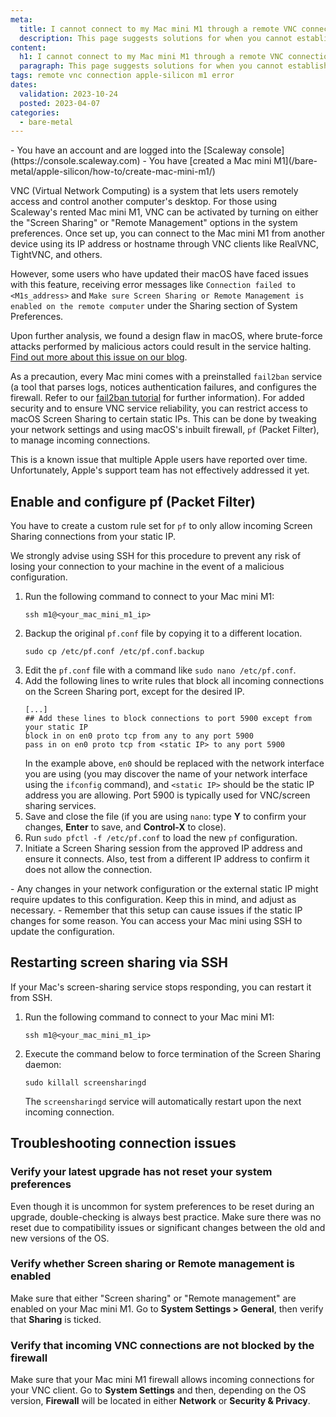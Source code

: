 ```yaml
---
meta:
  title: I cannot connect to my Mac mini M1 through a remote VNC connection
  description: This page suggests solutions for when you cannot establish a remote VNC connection to your Mac mini M1
content:
  h1: I cannot connect to my Mac mini M1 through a remote VNC connection
  paragraph: This page suggests solutions for when you cannot establish a remote VNC connection to your Mac mini M1
tags: remote vnc connection apple-silicon m1 error 
dates:
  validation: 2023-10-24
  posted: 2023-04-07
categories:
  - bare-metal
---
```


<Macro id="iam-requirements" />

<Message type="requirement">
  - You have an account and are logged into the [Scaleway console](https://console.scaleway.com)
  - You have [created a Mac mini M1](/bare-metal/apple-silicon/how-to/create-mac-mini-m1/)
</Message>


VNC (Virtual Network Computing) is a system that lets users remotely access and control another computer's desktop. For those using Scaleway's rented Mac mini M1, VNC can be activated by turning on either the "Screen Sharing" or "Remote Management" options in the system preferences. Once set up, you can connect to the Mac mini M1 from another device using its IP address or hostname through VNC clients like RealVNC, TightVNC, and others.

However, some users who have updated their macOS have faced issues with this feature, receiving error messages like `Connection failed to <M1s_address>` and `Make sure Screen Sharing or Remote Management is enabled on the remote computer` under the Sharing section of System Preferences. 

Upon further analysis, we found a design flaw in macOS, where brute-force attacks performed by malicious actors could result in the service halting. [Find out more about this issue on our blog](https://www.scaleway.com/en/blog/m1-how-a-design-flaw-slowed-down-apples-vnc/).

As a precaution, every Mac mini comes with a preinstalled `fail2ban` service (a tool that parses logs, notices authentication failures, and configures the firewall. Refer to our [fail2ban tutorial](/tutorials/protect-server-fail2ban/) for further information). For added security and to ensure VNC service reliability, you can restrict access to macOS Screen Sharing to certain static IPs. This can be done by tweaking your network settings and using macOS's inbuilt firewall, `pf` (Packet Filter), to manage incoming connections.

<Message type="note">
  This is a known issue that multiple Apple users have reported over time. Unfortunately, Apple's support team has not effectively addressed it yet.
</Message>

## Enable and configure pf (Packet Filter)

You have to create a custom rule set for `pf` to only allow incoming Screen Sharing connections from your static IP.

<Message type="tip">
  We strongly advise using SSH for this procedure to prevent any risk of losing your connection to your machine in the event of a malicious configuration.
</Message>

1. Run the following command to connect to your Mac mini M1:
    ```
    ssh m1@<your_mac_mini_m1_ip>
    ```
2. Backup the original `pf.conf` file by copying it to a different location.
   ```
   sudo cp /etc/pf.conf /etc/pf.conf.backup
   ```
3. Edit the `pf.conf` file with a command like `sudo nano /etc/pf.conf`.
4. Add the following lines to write rules that block all incoming connections on the Screen Sharing port, except for the desired IP.
    ```
    [...]
    ## Add these lines to block connections to port 5900 except from your static IP
    block in on en0 proto tcp from any to any port 5900
    pass in on en0 proto tcp from <static IP> to any port 5900
    ```
    In the example above, `en0` should be replaced with the network interface you are using (you may discover the name of your network interface using the `ifconfig` command), and `<static IP>` should be the static IP address you are allowing. Port 5900 is typically used for VNC/screen sharing services.
5. Save and close the file (if you are using `nano`: type **Y** to confirm your changes, **Enter** to save, and **Control-X** to close).
6. Run `sudo pfctl -f /etc/pf.conf` to load the new `pf` configuration.
7. Initiate a Screen Sharing session from the approved IP address and ensure it connects. Also, test from a different IP address to confirm it does not allow the connection.
  <Message type="note">
    - Any changes in your network configuration or the external static IP might require updates to this configuration. Keep this in mind, and adjust as necessary.
    - Remember that this setup can cause issues if the static IP changes for some reason. You can access your Mac mini using SSH to update the configuration.
  </Message>

## Restarting screen sharing via SSH

If your Mac's screen-sharing service stops responding, you can restart it from SSH. 

1. Run the following command to connect to your Mac mini M1:
    ```
    ssh m1@<your_mac_mini_m1_ip>
    ```

2. Execute the command below to force termination of the Screen Sharing daemon:
    ```
    sudo killall screensharingd
    ```
    The `screensharingd` service will automatically restart upon the next incoming connection.

## Troubleshooting connection issues

### Verify your latest upgrade has not reset your system preferences

Even though it is uncommon for system preferences to be reset during an upgrade, double-checking is always best practice. Make sure there was no reset due to compatibility issues or significant changes between the old and new versions of the OS.

### Verify whether Screen sharing or Remote management is enabled

Make sure that either "Screen sharing" or "Remote management" are enabled on your Mac mini M1. Go to **System Settings > General**, then verify that **Sharing** is ticked. 

### Verify that incoming VNC connections are not blocked by the firewall

Make sure that your Mac mini M1 firewall allows incoming connections for your VNC client. Go to **System Settings** and then, depending on the OS version, **Firewall** will be located in either **Network** or **Security & Privacy**.